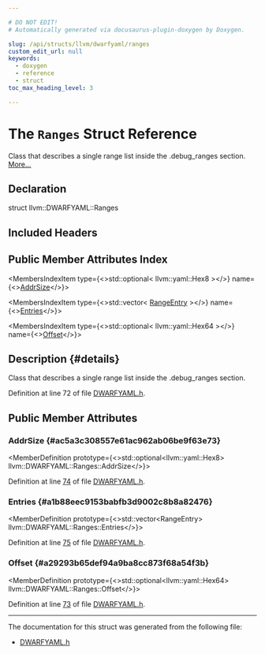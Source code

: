 ```yaml
---

# DO NOT EDIT!
# Automatically generated via docusaurus-plugin-doxygen by Doxygen.

slug: /api/structs/llvm/dwarfyaml/ranges
custom_edit_url: null
keywords:
  - doxygen
  - reference
  - struct
toc_max_heading_level: 3

---
```





# The `Ranges` Struct Reference

<DoxygenPage pluginConfig={pluginConfig}>

Class that describes a single range list inside the .debug&#95;ranges section. <a href="#details">More...</a>

## Declaration

<CodeBlock>struct llvm::DWARFYAML::Ranges</CodeBlock>

## Included Headers

<IncludesList>
<IncludesListItem
  filePath="llvm/ObjectYAML/DWARFYAML.h"
  permalink="/docs/api/files/include/include/llvm/include/llvm/objectyaml/dwarfyaml-h"
  isLocal="true" />
</IncludesList>

## Public Member Attributes Index

<MembersIndex>

<MembersIndexItem
  type={<>std::optional&lt; llvm::yaml::Hex8 &gt;</>}
  name={<><a href="#ac5a3c308557e61ac962ab06be9f63e73">AddrSize</a></>}>
</MembersIndexItem>

<MembersIndexItem
  type={<>std::vector&lt; <a href="/docs/api/structs/llvm/dwarfyaml/rangeentry">RangeEntry</a> &gt;</>}
  name={<><a href="#a1b88eec9153babfb3d9002c8b8a82476">Entries</a></>}>
</MembersIndexItem>

<MembersIndexItem
  type={<>std::optional&lt; llvm::yaml::Hex64 &gt;</>}
  name={<><a href="#a29293b65def94a9ba8cc873f68a54f3b">Offset</a></>}>
</MembersIndexItem>

</MembersIndex>

## Description {#details}

Class that describes a single range list inside the .debug&#95;ranges section.

Definition at line 72 of file <a href="/docs/api/files/include/include/llvm/include/llvm/objectyaml/dwarfyaml-h">DWARFYAML.h</a>.

<SectionDefinition>

## Public Member Attributes

### AddrSize {#ac5a3c308557e61ac962ab06be9f63e73}

<MemberDefinition
  prototype={<>std::optional&lt;llvm::yaml::Hex8&gt; llvm::DWARFYAML::Ranges::AddrSize</>}>

Definition at line <a href="/docs/api/files/include/include/llvm/include/llvm/objectyaml/dwarfyaml-h/#l00074">74</a> of file <a href="/docs/api/files/include/include/llvm/include/llvm/objectyaml/dwarfyaml-h">DWARFYAML.h</a>.
</MemberDefinition>

### Entries {#a1b88eec9153babfb3d9002c8b8a82476}

<MemberDefinition
  prototype={<>std::vector&lt;RangeEntry&gt; llvm::DWARFYAML::Ranges::Entries</>}>

Definition at line <a href="/docs/api/files/include/include/llvm/include/llvm/objectyaml/dwarfyaml-h/#l00075">75</a> of file <a href="/docs/api/files/include/include/llvm/include/llvm/objectyaml/dwarfyaml-h">DWARFYAML.h</a>.
</MemberDefinition>

### Offset {#a29293b65def94a9ba8cc873f68a54f3b}

<MemberDefinition
  prototype={<>std::optional&lt;llvm::yaml::Hex64&gt; llvm::DWARFYAML::Ranges::Offset</>}>

Definition at line <a href="/docs/api/files/include/include/llvm/include/llvm/objectyaml/dwarfyaml-h/#l00073">73</a> of file <a href="/docs/api/files/include/include/llvm/include/llvm/objectyaml/dwarfyaml-h">DWARFYAML.h</a>.
</MemberDefinition>

</SectionDefinition>

<hr/>

The documentation for this struct was generated from the following file:

<ul>
<li><a href="/docs/api/files/include/include/llvm/include/llvm/objectyaml/dwarfyaml-h">DWARFYAML.h</a></li>
</ul>

</DoxygenPage>
